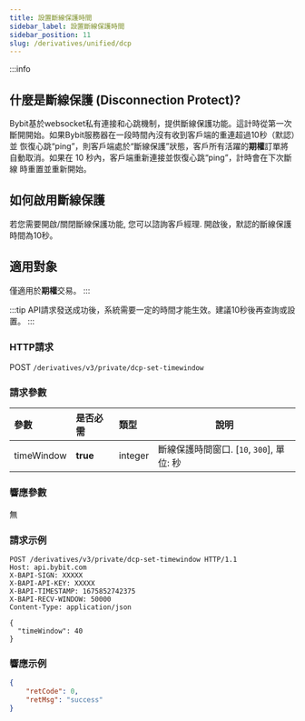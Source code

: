 ```yaml
---
title: 設置斷線保護時間
sidebar_label: 設置斷線保護時間
sidebar_position: 11
slug: /derivatives/unified/dcp
---
```


:::info
## 什麼是斷線保護 (Disconnection Protect)?
Bybit基於websocket私有連接和心跳機制，提供斷線保護功能。這計時從第一次斷開開始。如果Bybit服務器在一段時間內沒有收到客戶端的重連超過10秒（默認）並
恢復心跳“ping”，則客戶端處於“斷線保護”狀態，客戶所有活躍的**期權**訂單將自動取消。如果在 10 秒內，客戶端重新連接並恢復心跳“ping”，計時會在下次斷線
時重置並重新開始。

## 如何啟用斷線保護
若您需要開啟/關閉斷線保護功能, 您可以諮詢客戶經理. 開啟後，默認的斷線保護時間為10秒。

## 適用對象
僅適用於**期權**交易。
:::

:::tip
API請求發送成功後，系統需要一定的時間才能生效。建議10秒後再查詢或設置。
:::

### HTTP請求
POST `/derivatives/v3/private/dcp-set-timewindow`

### 請求參數
| 參數 | 是否必需 | 類型 | 說明|
|:----- |:-------|:-----|------ |
|timeWindow |**true** |integer |斷線保護時間窗口. [`10`, `300`], 單位: 秒 |

### 響應參數
無

### 請求示例

```http
POST /derivatives/v3/private/dcp-set-timewindow HTTP/1.1
Host: api.bybit.com
X-BAPI-SIGN: XXXXX
X-BAPI-API-KEY: XXXXX
X-BAPI-TIMESTAMP: 1675852742375
X-BAPI-RECV-WINDOW: 50000
Content-Type: application/json

{
  "timeWindow": 40
}
```

### 響應示例

```json
{
    "retCode": 0,
    "retMsg": "success"
}
```